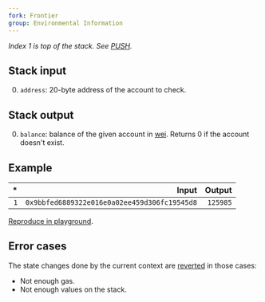 ```yaml
---
fork: Frontier
group: Environmental Information
---
```


*Index 1 is top of the stack. See [PUSH](/#60).*

## Stack input

0. `address`: 20-byte address of the account to check.

## Stack output

0. `balance`: balance of the given account in [wei](https://www.investopedia.com/terms/w/wei.asp). Returns 0 if the account doesn't exist.

## Example

| * | Input | Output |
|--:|------:|-------:|
| `1` | `0x9bbfed6889322e016e0a02ee459d306fc19545d8` | `125985` |

[Reproduce in playground](/?callValue=125985&unit=Wei&codeType=Mnemonic&code='%2F%2F%20Read%20current%20contract%20balance%5CnADDRESS%5CnBALANCE'_).

## Error cases

The state changes done by the current context are [reverted](#FD) in those cases:
- Not enough gas.
- Not enough values on the stack.
